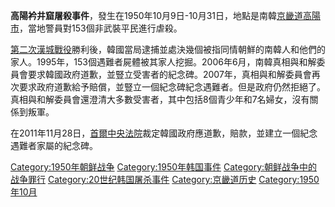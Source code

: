 {{unreferenced|time=2015-10-23T01:23:00+00:00}}
'''高陽衿井窟屠殺事件'''，發生在1950年10月9日-10月31日，地點是南韓[[京畿道|京畿道]][[高陽市|高陽市]]，當地警員對153個非武裝平民進行虐殺。

[[第二次漢城戰役|第二次漢城戰役]]勝利後，韓國當局逮捕並處決幾個被指同情朝鮮的南韓人和他們的家人。1995年，153個遇難者屍體被其家人挖掘。2006年6月，南韓真相與和解委員會要求韓國政府道歉，並豎立受害者的紀念碑。2007年，真相與和解委員會再次要求政府道歉給予賠償，並豎立一個紀念碑紀念遇難者。但是政府仍然拒絕了。真相與和解委員會還澄清大多數受害者，其中包括8個青少年和7名婦女，沒有關係到叛軍。

在2011年11月28日，[[首爾中央法院|首爾中央法院]]裁定韓國政府應道歉，賠款，並建立一個紀念遇難者家屬的紀念碑。

[[Category:1950年朝鲜战争|Category:1950年朝鲜战争]]
[[Category:1950年韩国事件|Category:1950年韩国事件]]
[[Category:朝鲜战争中的战争罪行|Category:朝鲜战争中的战争罪行]]
[[Category:20世纪韩国屠杀事件|Category:20世纪韩国屠杀事件]]
[[Category:京畿道历史|Category:京畿道历史]]
[[Category:1950年10月|Category:1950年10月]]